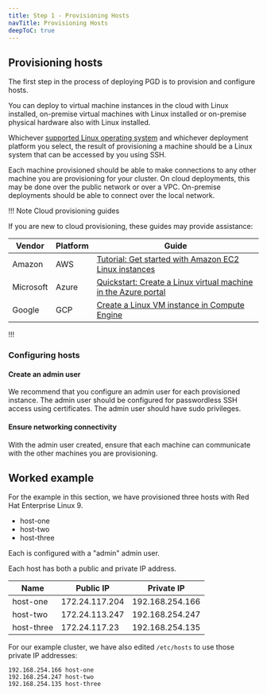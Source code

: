 ```yaml
---
title: Step 1 - Provisioning Hosts
navTitle: Provisioning Hosts
deepToC: true
---
```


## Provisioning hosts

The first step in the process of deploying PGD is to provision and configure hosts.

You can deploy to virtual machine instances in the cloud with Linux installed, on-premise virtual machines with Linux installed or on-premise physical hardware also with Linux installed. 

Whichever [supported Linux operating system](https://www.enterprisedb.com/resources/platform-compatibility#bdr) and whichever deployment platform you select, the result of provisioning a machine should be a Linux system that can be accessed by you using SSH.

Each machine provisioned should be able to make connections to any other machine you are provisioning for your cluster. 
On cloud deployments, this may be done over the public network or over a VPC. 
On-premise deployments should be able to connect over the local network.

!!! Note Cloud provisioning guides

If you are new to cloud provisioning, these guides may provide assistance:

  Vendor | Platform | Guide
  ------ | -------- | ------
  Amazon | AWS      | [Tutorial: Get started with Amazon EC2 Linux instances](https://docs.aws.amazon.com/AWSEC2/latest/UserGuide/EC2_GetStarted.html)
  Microsoft | Azure | [Quickstart: Create a Linux virtual machine in the Azure portal](https://learn.microsoft.com/en-us/azure/virtual-machines/linux/quick-create-portal?tabs=ubuntu)
  Google | GCP | [Create a Linux VM instance in Compute Engine](https://cloud.google.com/compute/docs/create-linux-vm-instance)

!!!

### Configuring hosts

#### Create an admin user

We recommend that you configure an admin user for each provisioned instance. 
The admin user should be configured for passwordless SSH access using certificates. 
The admin user should have sudo privileges.

#### Ensure networking connectivity

With the admin user created, ensure that each machine can communicate with the other machines you are provisioning.

## Worked example

For the example in this section, we have provisioned three hosts with Red Hat Enterprise Linux 9.

* host-one
* host-two
* host-three

Each is configured with a "admin" admin user.

Each host has both a public and private IP address. 

 Name | Public IP | Private IP 
------|-----------|----------------------
 host-one | 172.24.117.204 | 192.168.254.166 
 host-two | 172.24.113.247 | 192.168.254.247
 host-three | 172.24.117.23 | 192.168.254.135

For our example cluster, we have also edited `/etc/hosts` to use those private IP addresses:

```
192.168.254.166 host-one
192.168.254.247 host-two
192.168.254.135 host-three
```

